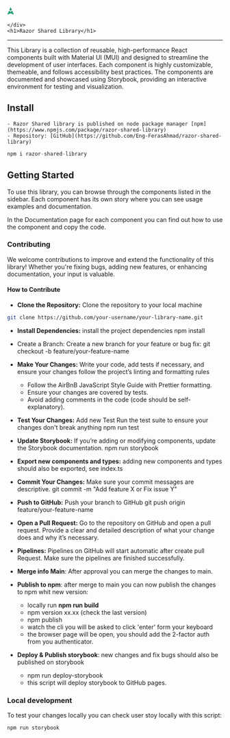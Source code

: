 
<Meta title="Get Started" />

<div style={{ width: 'fit-content', margin: 'auto' }}>
    <div style={{ width: 'fit-content', margin: 'auto' }}>
<svg width="16" height="21" viewBox="0 0 16 21" fill="none" xmlns="http://www.w3.org/2000/svg">
    <path d="M5.0098 9.09297C4.73646 8.89773 4.59979 8.80011 4.46414 8.78809C4.34516 8.77754 4.22634 8.80994 4.12918 8.87941C4.0184 8.95862 3.95019 9.11209 3.81376 9.41905L0.775206 16.2558C0.531664 16.8038 0.409889 17.0778 0.461746 17.254C0.506749 17.407 0.622021 17.5294 0.772055 17.5834C0.944936 17.6456 1.22568 17.5403 1.78715 17.3298L7.71913 15.1053C7.82308 15.0663 7.87505 15.0468 7.92852 15.0391C7.97595 15.0322 8.02411 15.0322 8.07154 15.0391C8.12501 15.0468 8.17698 15.0663 8.28093 15.1053L14.2129 17.3298C14.7744 17.5403 15.0551 17.6456 15.228 17.5834C15.378 17.5294 15.4933 17.407 15.5383 17.254C15.5902 17.0778 15.4684 16.8038 15.2249 16.2558L12.1863 9.41905C12.0499 9.11209 11.9817 8.95862 11.8709 8.87941C11.7737 8.80994 11.6549 8.77754 11.5359 8.78809C11.4003 8.80011 11.2636 8.89773 10.9903 9.09297L8.58127 10.8137C8.23357 11.062 7.76649 11.062 7.41879 10.8137L5.0098 9.09297Z" fill="#2BA172"/>
    <path d="M5.06113 6.61281C5.04946 6.63907 5.05787 6.66991 5.08124 6.6866L7.53502 8.4393C7.70233 8.55881 7.78598 8.61856 7.87723 8.64167C7.95781 8.66209 8.04221 8.66209 8.12279 8.64167C8.21403 8.61856 8.29769 8.55881 8.465 8.4393L10.9188 6.6866C10.9421 6.66991 10.9506 6.63907 10.9389 6.61281L8.73106 1.6452C8.49952 1.12425 8.38376 0.863778 8.22244 0.783648C8.08232 0.714045 7.91769 0.714045 7.77757 0.783648C7.61625 0.863778 7.50049 1.12425 7.26896 1.6452L5.06113 6.61281Z" fill="#2BA172"/>
</svg>

    </div>
    <h1>Razor Shared Library</h1>
</div>

---

This Library is a collection of reusable, high-performance React components built with Material UI (MUI) and designed
to streamline the development of user interfaces. Each component is highly customizable, themeable,
and follows accessibility best practices. The components are documented and showcased using Storybook,
providing an interactive environment for testing and visualization.

## Install

    - Razor Shared library is published on node package manager [npm](https://www.npmjs.com/package/razor-shared-library)
    - Repository: [GitHub](https://github.com/Eng-FerasAhmad/razor-shared-library)

```js
npm i razor-shared-library
```

## Getting Started

To use this library, you can browse through the components listed in the sidebar.
Each component has its own story where you can see usage examples and documentation.

In the Documentation page for each component you can find out how to use the component and copy the code.

### Contributing

We welcome contributions to improve and extend the functionality of this library! Whether you're fixing bugs,
adding new features, or enhancing documentation, your input is valuable.

#### How to Contribute

-   **Clone the Repository:** Clone the repository to your local machine

```bash
git clone https://github.com/your-username/your-library-name.git
```

-   **Install Dependencies:** install the project dependencies
    npm install

-   Create a Branch: Create a new branch for your feature or bug fix:
    git checkout -b feature/your-feature-name

-   **Make Your Changes:** Write your code, add tests if necessary, and ensure your changes follow the project’s linting and formatting rules

    -   Follow the AirBnB JavaScript Style Guide with Prettier formatting.
    -   Ensure your changes are covered by tests.
    -   Avoid adding comments in the code (code should be self-explanatory).

-   **Test Your Changes:** Add new Test Run the test suite to ensure your changes don't break anything
    npm run test

-   **Update Storybook:** If you’re adding or modifying components, update the Storybook documentation.
    npm run storybook

-   **Export new components and types:** adding new components and types should also be exported, see index.ts

-   **Commit Your Changes:** Make sure your commit messages are descriptive.
    git commit -m "Add feature X or Fix issue Y"

-   **Push to GitHub:** Push your branch to GitHub
    git push origin feature/your-feature-name

-   **Open a Pull Request:** Go to the repository on GitHub and open a pull request.
    Provide a clear and detailed description of what your change does and why it’s necessary.

-   **Pipelines:** Pipelines on GitHub will start automatic after create pull Request.
    Make sure the pipelines are finished successfully.
-   **Merge info Main**: After approval you can merge the changes to main.

-   **Publish to npm**: after merge to main you can now publish the changes to npm whit new version:

    -   locally run **npm run build**
    -   npm version xx.xx (check the last version)
    -   npm publish
    -   watch the cli you will be asked to click 'enter' form your keyboard
    -   the browser page will be open, you should add the 2-factor auth from you authenticator.

-   **Deploy & Publish storybook**: new changes and fix bugs should also be published on storybook
    -   npm run deploy-storybook
    -   this script will deploy storybook to GitHub pages.

### Local development

To test your changes locally you can check user stoy locally with this script:

```bash
npm run storybook
```
